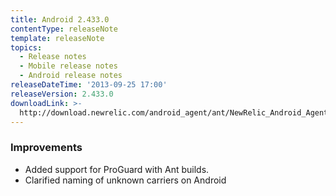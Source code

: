 ```yaml
---
title: Android 2.433.0
contentType: releaseNote
template: releaseNote
topics:
  - Release notes
  - Mobile release notes
  - Android release notes
releaseDateTime: '2013-09-25 17:00'
releaseVersion: 2.433.0
downloadLink: >-
  http://download.newrelic.com/android_agent/ant/NewRelic_Android_Agent_2.433.0.zip
---
```


### Improvements

* Added support for ProGuard with Ant builds.
* Clarified naming of unknown carriers on Android
